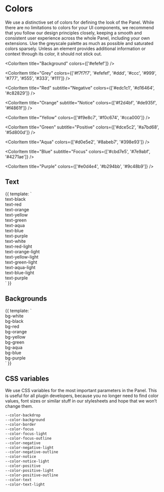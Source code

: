 
<Meta
  title="Design System | Colors"
  decorators={[Padding]}
/>

# Colors

We use a distinctive set of colors for defining the look of the Panel. While there are no limitations to colors for your UI components, we recommend that you follow our design principles closely, keeping a smooth and consistent user experience across the whole Panel, including your own extensions. Use the greyscale palette as much as possible and saturated colors sparsely. Unless an element provides additional information or context through its color, it should not stick out.


<ColorPalette>
  <ColorItem
    title="BW"
    subtitle="Text"
    colors={['#fff', '#000']}
  />

  <ColorItem
    title="Background"
    colors={['#efefef']}
  />

  <ColorItem
    title="Grey"
    colors={['#f7f7f7', '#efefef', '#ddd', '#ccc', '#999', '#777', '#555', '#333', '#111']}
  />

  <ColorItem
    title="Red"
    subtitle="Negative"
    colors={['#edc1c1', '#d16464', '#c82829']}
  />

  <ColorItem
    title="Orange"
    subtitle="Notice"
    colors={['#f2d4bf', '#de935f', '#f4861f']}
  />

  <ColorItem
    title="Yellow"
    colors={['#f9e8c7', '#f0c674', '#cca000']}
  />

  <ColorItem
    title="Green"
    subtitle="Positive"
    colors={['#dce5c2', '#a7bd68', '#5d800d']}
  />

  <ColorItem
    title="Aqua"
    colors={['#d0e5e2', '#8abeb7', '#398e93']}
  />

  <ColorItem
    title="Blue"
    subtitle="Focus"
    colors={['#cbd7e5', '#7e9abf', '#4271ae']}
  />

  <ColorItem
    title="Purple"
    colors={['#e0d4e4', '#b294bb', '#9c48b9']}
  />

</ColorPalette>

## Text
<Preview>
  <Story name="Text">
    {{
      template: `
        <div class="font-mono text-xs">
          <k-auto-grid style="--gap: 1.5rem; --min: 9rem" class="bg-white p-6 shadow mb-5">
            <div class="text-black">text-black</div>
            <div class="text-red">text-red</div>
            <div class="text-orange">text-orange</div>
            <div class="text-yellow">text-yellow</div>
            <div class="text-green">text-green</div>
            <div class="text-aqua">text-aqua</div>
            <div class="text-blue">text-blue</div>
            <div class="text-purple">text-purple</div>
          </k-auto-grid>
          <k-auto-grid style="--gap: 1.5rem; --min: 9rem" class="bg-black p-6 shadow mb-5">
            <div class="text-white">text-white</div>
            <div class="text-red-light">text-red-light</div>
            <div class="text-orange-light">text-orange-light</div>
            <div class="text-yellow-light">text-yellow-light</div>
            <div class="text-green-light">text-green-light</div>
            <div class="text-aqua-light">text-aqua-light</div>
            <div class="text-blue-light">text-blue-light</div>
            <div class="text-purple-light">text-purple</div>
          </k-auto-grid>
        </div>
      `
    }}
  </Story>
</Preview>

## Backgrounds
<Preview>
  <Story name="Backgrounds">
    {{
      template: `
        <div class="font-mono text-xs">
          <k-auto-grid style="--gap: 1.5rem" class="mb-5">
            <div class="p-6 bg-white shadow">bg-white</div>
            <div class="p-6 bg-black shadow text-white">bg-black</div>
          </k-auto-grid>
          <k-auto-grid style="--gap: 1.5rem; --min: 9rem">
            <div class="p-6 bg-red shadow">bg-red</div>
            <div class="p-6 bg-orange shadow">bg-orange</div>
            <div class="p-6 bg-yellow shadow">bg-yellow</div>
            <div class="p-6 bg-green shadow">bg-green</div>
            <div class="p-6 bg-aqua shadow">bg-aqua</div>
            <div class="p-6 bg-blue shadow">bg-blue</div>
            <div class="p-6 bg-purple shadow">bg-purple</div>
          </k-auto-grid>
        </div>
      `
    }}
  </Story>
</Preview>


## CSS variables

<p data-version="3.3.0">
We use CSS variables for the most important parameters in the Panel. This is useful for all plugin developers, because you no longer need to find color values, font sizes or similar stuff in our stylesheets and hope that we won’t change them.
</p>

```css
--color-backdrop
--color-background
--color-border
--color-focus
--color-focus-light
--color-focus-outline
--color-negative
--color-negative-light
--color-negative-outline
--color-notice
--color-notice-light
--color-positive
--color-positive-light
--color-positive-outline
--color-text
--color-text-light
```
